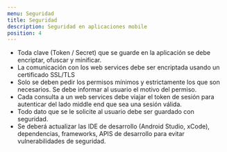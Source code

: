 ```yaml
---
menu: Seguridad
title: Seguridad
description: Seguridad en aplicaciones mobile
position: 4
---
```


- Toda clave (Token / Secret) que se guarde en la aplicación se debe encriptar, ofuscar y minificar.
- La comunicación con los web services debe ser encriptada usando un certificado SSL/TLS
- Solo se deben pedir los permisos mínimos y estrictamente los que son necesarios. Se debe informar al usuario el motivo del permiso.
- Cada consulta a un web services debe viajar el token de sesión para autenticar del lado middle end que sea una sesión válida.
- Todo dato que se le solicite al usuario debe ser guardado con seguridad.
- Se deberá actualizar las IDE de desarrollo (Android Studio, xCode), dependencias,  frameworks, APIS de desarrollo para evitar vulnerabilidades de seguridad.


